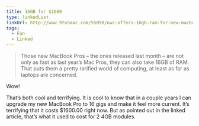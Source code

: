 ```yaml
---
title: 16GB for $1600
type: linkedList
linkUrl: http://www.9to5mac.com/55090/owc-offers-16gb-ram-for-new-macbook-pros-just-1600
tags:
  - Fun
  - Linked
---
```


> Those new MacBook Pros – the ones released last month – are not only as fast as last year’s Mac Pros, they can also take 16GB of RAM. That puts them a pretty rarified world of computing, at least as far as laptops are concerned.

Wow!

That’s both cool and terrifying. It is cool to know that in a couple years I can upgrade my new MacBook Pro to 16 gigs and make it feel more current. It’s terrifying that it costs $1600.00 right now. But as pointed out in the linked article, that’s what it used to cost for 2 4GB modules.
